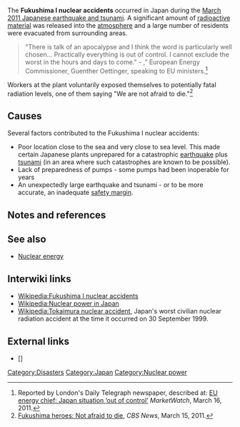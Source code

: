 {{explain redlinks}}

The '''Fukushima I nuclear accidents''' occurred in Japan during the [[March 2011 Japanese earthquake and tsunami]]. A significant amount of [[radioactive material]] was released into the [[atmosphere]] and a large number of residents were evacuated from surrounding areas.

<blockquote>
"There is talk of an apocalypse and I think the word is particularly well chosen... Practically everything is out of control. I cannot exclude the worst in the hours and days to come." - ,” European Energy Commissioner, Guenther Oettinger, speaking to EU ministers.<ref>Reported by London's Daily Telegraph newspaper, described at: [http://www.marketwatch.com/story/eu-energy-chief-japan-situation-out-of-control-2011-03-16 EU energy chief: Japan situation ‘out of control’] ''MarketWatch'', March 16, 2011.</ref>
</blockquote>

Workers at the plant voluntarily exposed themselves to potentially fatal radiation levels, one of them saying "We are not afraid to die."<ref>[http://www.cbsnews.com/stories/2011/03/15/eveningnews/main20043554.shtml?tag=cbsnewsTwoColUpperPromoArea Fukushima heroes: Not afraid to die], ''CBS News'', March 15, 2011.</ref>

== Causes ==

Several factors contributed to the Fukushima I nuclear accidents:
* Poor location close to the sea and very close to sea level. This made certain Japanese plants unprepared for a catastrophic [[earthquake]] plus [[tsunami]] (in an area where such catastrophes are known to be possible).
* Lack of preparedness of pumps - some pumps had been inoperable for years{{fact}}
* An unexpectedly large earthquake and tsunami - or to be more accurate, an inadequate [[safety margin]].

== Notes and references ==
{{reflist}}

== See also ==

* [[Nuclear energy]]


== Interwiki links ==

* [[Wikipedia:Fukushima I nuclear accidents]]
* [[Wikipedia:Nuclear power in Japan]]
* [[Wikipedia:Tokaimura nuclear accident]], Japan's worst civilian nuclear radiation accident at the time it occurred on 30 September 1999.

== External links ==
{{add links}}

* [] 

{{stub}}

[[Category:Disasters]]
[[Category:Japan]]
[[Category:Nuclear power]]